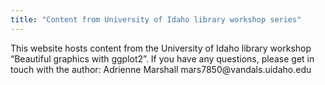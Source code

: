 ```yaml
---
title: "Content from University of Idaho library workshop series"
---
```


This website hosts content from the University of Idaho library workshop "Beautiful graphics with ggplot2". If you have any questions, please get in touch with the author:
Adrienne Marshall
mars7850@vandals.uidaho.edu